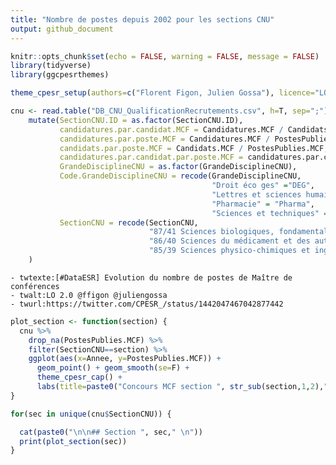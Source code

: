 ```yaml
---
title: "Nombre de postes depuis 2002 pour les sections CNU"
output: github_document
---
```


```r
knitr::opts_chunk$set(echo = FALSE, warning = FALSE, message = FALSE)
library(tidyverse)
library(ggcpesrthemes)

theme_cpesr_setup(authors=c("Florent Figon, Julien Gossa"), licence="LO 2.0", source = "DGRH A1-1")

cnu <- read.table("DB_CNU_QualificationRecrutements.csv", h=T, sep=";") %>%
    mutate(SectionCNU.ID = as.factor(SectionCNU.ID),
           candidatures.par.candidat.MCF = Candidatures.MCF / Candidats.MCF,
           candidatures.par.poste.MCF = Candidatures.MCF / PostesPublies.MCF,
           candidats.par.poste.MCF = Candidats.MCF / PostesPublies.MCF,
           candidatures.par.candidat.par.poste.MCF = candidatures.par.candidat.MCF / PostesPublies.MCF,
           GrandeDisciplineCNU = as.factor(GrandeDisciplineCNU),
           Code.GrandeDisciplineCNU = recode(GrandeDisciplineCNU, 
                                             "Droit éco ges" ="DEG",
                                             "Lettres et sciences humaines" = "LSHS",
                                             "Pharmacie" = "Pharma",
                                             "Sciences et techniques" = "ST"),
           SectionCNU = recode(SectionCNU, 
                               "87/41 Sciences biologiques, fondamentales et cliniques"="87 Sciences biologiques, fondamentales et cliniques",
                               "86/40 Sciences du médicament et des autres produits de santé"="86 Sciences du médicament et des autres produits de santé",
                               "85/39 Sciences physico-chimiques et ingénierie appliquée à la santé"="85 Sciences physico-chimiques et ingénierie appliquée à la santé")
    )
```

```
- twtexte:[#DataESR] Evolution du nombre de postes de Maître de conférences
- twalt:LO 2.0 @ffigon @juliengossa
- twurl:https://twitter.com/CPESR_/status/1442047467042877442
```

```r
plot_section <- function(section) {
  cnu %>% 
    drop_na(PostesPublies.MCF) %>% 
    filter(SectionCNU==section) %>% 
    ggplot(aes(x=Annee, y=PostesPublies.MCF)) + 
      geom_point() + geom_smooth(se=F) + 
      theme_cpesr_cap() + 
      labs(title=paste0("Concours MCF section ", str_sub(section,1,2),", de 2002 à 2019"), subtitle=section, y ="Postes de MCF publiés", x = "Année")
}
```

```r
for(sec in unique(cnu$SectionCNU)) {

  cat(paste0("\n\n## Section ", sec," \n"))
  print(plot_section(sec))
}
```